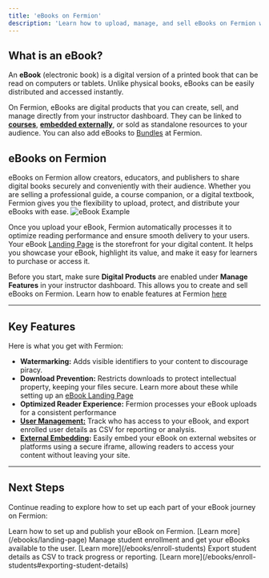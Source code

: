 ```yaml
---
title: 'eBooks on Fermion'
description: 'Learn how to upload, manage, and sell eBooks on Fermion with watermarking, and secure delivery.'
---
```


## What is an eBook?

An **eBook** (electronic book) is a digital version of a printed book that can be read on computers or tablets. Unlike physical books, eBooks can be easily distributed and accessed instantly.  

On Fermion, eBooks are digital products that you can create, sell, and manage directly from your instructor dashboard. They can be linked to **[courses](/digital-products/ebook-course)**, **[embedded externally](/digital-products/embed-ebook)**, or sold as standalone resources to your audience. You can also add eBooks to [Bundles](/setting-up-course/bundle) at Fermion. 

## eBooks on Fermion
eBooks on Fermion allow creators, educators, and publishers to share digital books securely and conveniently with their audience. Whether you are selling a professional guide, a course companion, or a digital textbook, Fermion gives you the flexibility to upload, protect, and distribute your eBooks with ease.
![eBook Example](https://codedamn-website-assets.s3.us-east-1.amazonaws.com/uploads/10-03-2025/43%20PM.sapnvv.png)

Once you upload your eBook, Fermion automatically processes it to optimize reading performance and ensure smooth delivery to your users. Your eBook [Landing Page](/ebooks/landing-page) is the storefront for your digital content. It helps you showcase your eBook, highlight its value, and make it easy for learners to purchase or access it.


<Info>Before you start, make sure **Digital Products** are enabled under **Manage Features** in your instructor dashboard. This allows you to create and sell eBooks on Fermion. Learn how to enable features at Fermion [here](/manage-settings/manage-features)</Info>


---

## Key Features

Here is what you get with Fermion:

- **Watermarking:** Adds visible identifiers to your content to discourage piracy. 
- **Download Prevention:** Restricts downloads to protect intellectual property, keeping your files secure. Learn more about these while setting up an [eBook Landing Page](/digital-products/landing-page#landing-page)
- **Optimized Reader Experience:** Fermion processes your eBook uploads for a consistent performance 
- **[User Management:](/digital-products/enroll-students)** Track who has access to your eBook, and export enrolled user details as CSV for reporting or analysis.
- **[External Embedding](/digital-products/embed-ebook):** Easily embed your eBook on external websites or platforms using a secure iframe, allowing readers to access your content without leaving your site.

---

## Next Steps

Continue reading to explore how to set up each part of your eBook journey on Fermion:

<Columns cols={3}>
  <Card title="Creating an eBook">
    Learn how to set up and publish your eBook on Fermion.
    [Learn more](/ebooks/landing-page)
  </Card>

  <Card title="Enrolling Users">
    Manage student enrollment and get your eBooks available to the user.
    [Learn more](/ebooks/enroll-students)
  </Card>

  <Card title="Export User Details">
    Export student details as CSV to track progress or reporting.
    [Learn more](/ebooks/enroll-students#exporting-student-details)
  </Card>
</Columns>
